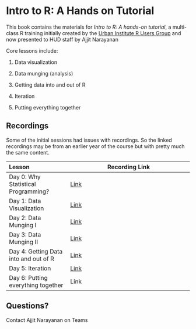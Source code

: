# Intro to R: A Hands on Tutorial {.unnumbered}

This book contains the materials for *Intro to R: A hands-on tutorial*, a multi-class R training initially created by the [Urban Institute R Users Group](https://urbaninstitute.github.io/r-at-urban/) and now presented to HUD staff by Ajjit Narayanan

Core lessons include:

1.  Data visualization

2.  Data munging (analysis)

3.  Getting data into and out of R

4.  Iteration

5.  Putting everything together

## Recordings

Some of the initial sessions had issues with recordings. So the linked recordings may be from an earlier year of the course but with pretty much the same content.


| Lesson | Recording Link |
|:-------|----------------|
| Day 0: Why Statistical Programming? |  [Link](https://us02web.zoom.us/rec/play/ctHtGaZbt_GNzUWHts9byWbJgx09MtEzohC0vP1XIBGI7NFLosA523eVZ0SeZkWlBDDM-af_DMUmw1JV.bk2OSIsMToaPRYNF?canPlayFromShare=true&from=share_recording_detail&continueMode=true&componentName=rec-play&originRequestUrl=https%3A%2F%2Fus02web.zoom.us%2Frec%2Fshare%2F8YbXmIjZ5QQsHzCjCBGY8ySxvkdbdMSVqrEe24c2DvjnTNFlQudxNWY8aH9kSUsT.cWkx4dDdfv7gwPBW)|
| Day 1: Data Visualization |  [Link](https://us02web.zoom.us/rec/play/LheL1d4YSab7mEOlyv8kAqELs6uRg_GAFjqs9do6IHsn7VMb7sKONOZU4tbBRo244kJYnJEUKiVZXhMm.pYuGkv5_gwk_xA1P?canPlayFromShare=true&from=share_recording_detail&continueMode=true&componentName=rec-play&originRequestUrl=https%3A%2F%2Fus02web.zoom.us%2Frec%2Fshare%2F2CPW6Bq1kiQ9vAB2fXRgj32jAoX-x1rI_r-ETblusjEUMZtM1gCBtHVj7Ghv1C2X.Abn5RTrHm1gS3Sa9) |
| Day 2: Data Munging I |  [Link](https://hudgov.sharepoint.com/:v:/s/OGrp-pliddataandanalytics/EeuDHT92SbpIpWR-H0vN_nABabpe5oCcuIeueYRi9m4ZTQ?e=MB3uGc&nav=eyJyZWZlcnJhbEluZm8iOnsicmVmZXJyYWxBcHAiOiJTdHJlYW1XZWJBcHAiLCJyZWZlcnJhbFZpZXciOiJTaGFyZURpYWxvZyIsInJlZmVycmFsQXBwUGxhdGZvcm0iOiJXZWIiLCJyZWZlcnJhbE1vZGUiOiJ2aWV3In19) |
| Day 3: Data Munging II |  [Link](https://hudgov-my.sharepoint.com/personal/ajjit_c_narayanan_hud_gov/_layouts/15/stream.aspx?id=%2Fpersonal%2Fajjit%5Fc%5Fnarayanan%5Fhud%5Fgov%2FDocuments%2FRecordings%2FIntro%20to%20R%20Classes%2D20231026%5F160318%2DMeeting%20Recording%2Emp4&referrer=StreamWebApp%2EWeb&referrerScenario=AddressBarCopied%2Eview) |
| Day 4: Getting Data into and out of R |  [Link](https://hudgov-my.sharepoint.com/personal/ajjit_c_narayanan_hud_gov/_layouts/15/stream.aspx?id=%2Fpersonal%2Fajjit%5Fc%5Fnarayanan%5Fhud%5Fgov%2FDocuments%2FRecordings%2FIntro%20to%20R%20Classes%2D20231102%5F160234%2DMeeting%20Recording%2Emp4&referrer=StreamWebApp%2EWeb&referrerScenario=AddressBarCopied%2Eview) |
| Day 5: Iteration |  [Link](https://hudgov-my.sharepoint.com/personal/ajjit_c_narayanan_hud_gov/_layouts/15/stream.aspx?id=%2Fpersonal%2Fajjit%5Fc%5Fnarayanan%5Fhud%5Fgov%2FDocuments%2FRecordings%2FIntro%20to%20R%20Classes%2D20231102%5F160234%2DMeeting%20Recording%2Emp4&referrer=StreamWebApp%2EWeb&referrerScenario=AddressBarCopied%2Eview) |
| Day 6: Putting everything together |  Link |



## Questions?

Contact Ajjit Narayanan on Teams
